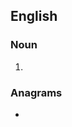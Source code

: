 ==English==

===Noun===
{{head|en|noun form}}

# {{plural of|en|taunter}}

===Anagrams===
* {{anagrams|en|a=aenrsttu|attuners|state-run}}